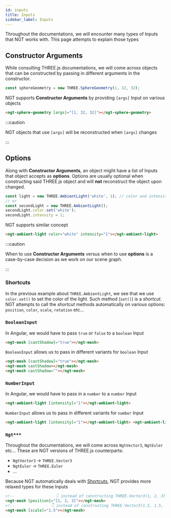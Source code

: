 ```yaml
---
id: inputs
title: Inputs
sidebar_label: Inputs
---
```


Throughout the documentations, we will encounter many types of Inputs that NGT works with. This page attempts to explain those types

## Constructor Arguments

While consulting THREE.js documentations, we will come across objects that can be constructed by passing in different arguments in the constructor.

```ts
const sphereGeometry = new THREE.SphereGeometry(1, 32, 32);
```

NGT supports **Constructor Arguments** by providing `[args]` Input on various objects

```html
<ngt-sphere-geometry [args]="[1, 32, 32]"></ngt-sphere-geometry>
```

:::caution

NGT objects that use `[args]` will be reconstructed when `[args]` changes

:::

## Options

Along with **Constructor Arguments**, an object might have a list of Inputs that object accepts as **options**. Options are usually optional when constructing said THREE.js object and will **not** reconstruct the object upon changed.

```ts
const light = new THREE.AmbientLight('white', 1); // color and intensity
// or
const secondLight = new THREE.AmbientLight();
secondLight.color.set('white');
secondLight.intensity = 1;
```

NGT supports similar concept

```html
<ngt-ambient-light color="white" intensity="1"></ngt-ambient-light>
```

:::caution

When to use **Constructor Arguments** versus when to use **options** is a case-by-case decision as we work on our scene graph.

:::

### Shortcuts

In the previous example about `THREE.AmbientLight`, we see that we use `color.set()` to set the color of the light. Such method (`set()`) is a _shortcut_. NGT attempts to call the _shortcut_ methods automatically on various options: `position`, `color`, `scale`, `rotation` etc...

### `BooleanInput`

In Angular, we would have to pass `true` or `false` to a `boolean` Input

```html
<ngt-mesh [castShadow]="true"></ngt-mesh>
```

`BooleanInput` allows us to pass in different variants for `boolean` Input

```html
<ngt-mesh [castShadow]="true"></ngt-mesh>
<ngt-mesh castShadow></ngt-mesh>
<ngt-mesh castShadow=""></ngt-mesh>
```

### `NumberInput`

In Angular, we would have to pass in a `number` to a `number` Input

```html
<ngt-ambient-light [intensity]="1"></ngt-ambient-light>
```

`NumberInput` allows us to pass in different variants for `number` Input

```html
<ngt-ambient-light [intensity]="1"></ngt-ambient-light> <ngt-ambient-light intensity="1"></ngt-ambient-light>
```

### `Ngt***`

Throughout the documentations, we will come across `NgtVector3`, `NgtEuler` etc... These are NGT versions of THREE.js counterparts:

- `NgtVector3` -> `THREE.Vector3`
- `NgtEuler` -> `THREE.Euler`
- ...

Because NGT automatically deals with [Shortcuts](#shortcuts), NGT provides more relaxed types for these Inputs

```html
<!--                  👇 instead of constructing THREE.Vector3(1, 2, 3) -->
<ngt-mesh [position]="[1, 2, 3]"></ngt-mesh>
<!--                👇 instead of constructing THREE.Vector3(1.5, 1.5, 1.5) -->
<ngt-mesh [scale]="1.5"></ngt-mesh>
```
